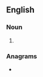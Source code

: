 {{also|basreliefs|bas-reliefs}}
==English==

===Noun===
{{head|en|noun plural form}}

# {{plural of|bas relief|lang=en}}

===Anagrams===
* {{anagrams|en|bass-relief}}
